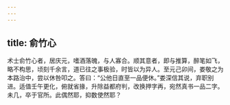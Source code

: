 ```yaml
---
---
---
```

title: 俞竹心
---




术士俞竹心者，居庆元，嗜酒落魄，与人寡合。顺其意者，即与推算，醉笔如飞，略不构思，顷刻千余言，道已往之事极验，时皆以为异人。至元己卯间，娄敬之为本路治中，尝以休咎叩之。答曰：“公他日直至一品便休。”娄深信其说，弃职别进。适值壬午更化，俯就省掾，升除益都府判，改换押字再，宛然真书一品二字。未几，卒于官所。此偶然耶，抑数使然耶？